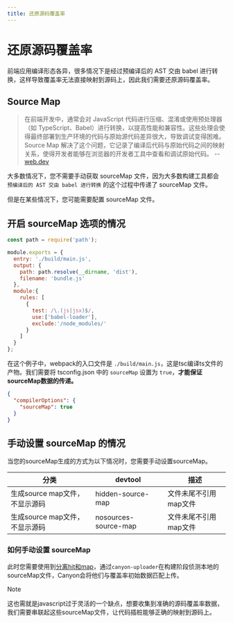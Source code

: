 ```yaml
---
title: 还原源码覆盖率
---
```


# 还原源码覆盖率

前端应用编译形态各异，很多情况下是经过预编译后的 AST 交由 babel 进行转换，这样导致覆盖率无法直接映射到源码上，因此我们需要还原源码覆盖率。

## Source Map

>
> 在前端开发中，通常会对 JavaScript 代码进行压缩、混淆或使用预处理器（如 TypeScript、Babel）进行转换，以提高性能和兼容性。这些处理会使得最终部署到生产环境的代码与原始源代码差异很大，导致调试变得困难。Source Map 解决了这个问题，它记录了编译后代码与原始代码之间的映射关系，使得开发者能够在浏览器的开发者工具中查看和调试原始代码。 -- [web.dev](https://web.dev/articles/source-maps)

大多数情况下，您不需要手动获取 sourceMap 文件，因为大多数构建工具都会 `预编译后的 AST 交由 babel 进行转换` 的这个过程中传递了 sourceMap 文件。

但是在某些情况下，您可能需要配置 sourceMap 文件。

## 开启 sourceMap 选项的情况

```js filename="webpack.config.js" {4}
const path = require('path');

module.exports = {
  entry: './build/main.js',
  output: {
    path: path.resolve(__dirname, 'dist'),
    filename: 'bundle.js'
  },
  module:{
    rules: [
      {
        test: /\.(js|jsx)$/,
        use:['babel-loader'],
        exclude:'/node_modules/'
      }
    ]
  }
};
```

在这个例子中，webpack的入口文件是 `./build/main.js`，这是tsc编译ts文件的产物。我们需要将 tsconfig.json 中的 `sourceMap` 设置为 `true`，__才能保证sourceMap数据的传递。__

```json filename="tsconfig.json" {3}
{
  "compilerOptions": {
    "sourceMap": true
  }
}
```

## 手动设置 sourceMap 的情况

当您的sourceMap生成的方式为以下情况时，您需要手动设置sourceMap。

| 分类              | devtool                       |  描述                                    |
|-------------------|-------------------------------|-----------------------------------------|
| 生成source map文件，不显示源码   | hidden-source-map             |  文件未尾不引用map文件                 |
| 生成source map文件，不显示源码   | nosources-source-map           | 文件未尾不引用map文件                 |

### 如何手动设置 sourceMap

此时您需要使用到[分离hit和map](/docs/core-concepts/separate-hit-and-map)，通过`canyon-uploader`在构建阶段侦测本地的sourceMap文件，Canyon会将他们与覆盖率初始数据匹配上传。

> [!NOTE]
>
> 这也需就是javascript过于灵活的一个缺点，想要收集到准确的源码覆盖率数据，我们需要串联起这些sourceMap文件，让代码插桩能够正确的映射到源码上。 